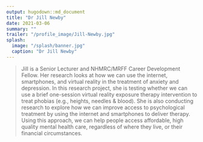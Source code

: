 ```yaml
---
output: hugodown::md_document
title: "Dr Jill Newby"
date: 2021-03-06
summary: ""
trailer: "/profile_image/Jill-Newby.jpg"
splash:
  image: "/splash/banner.jpg"
  caption: "Dr Jill Newby"
---
```


> Jill is a Senior Lecturer and NHMRC/MRFF Career Development Fellow. Her research looks at how we can use the internet, smartphones, and virtual reality in the treatment of anxiety and depression. In this research project, she is testing whether we can use a brief one-session virtual reality exposure therapy intervention to treat phobias (e.g., heights, needles & blood). She is also conducting research to explore how we can improve access to psychological treatment by using the internet and smartphones to deliver therapy. Using this approach, we can help people access affordable, high quality mental health care, regardless of where they live, or their financial circumstances.

